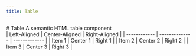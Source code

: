 ```yaml
---
title: Table
---
```


<section>
# Table
A semantic HTML table component
</section>
<section>
| Left-Aligned | Center-Aligned | Right-Aligned |
| ------------ | -------------- | ------------- |
| Item 1       | Center 1       | Right 1       |
| Item 2       | Center 2       | Right 2       |
| Item 3       | Center 3       | Right 3       |

</section>